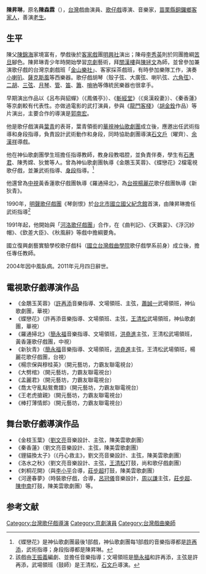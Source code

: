'''陳昇琳'''，原名'''陳森霖'''（{{bd|1939年||2011年|1月2日}}），[[台灣|台灣]]戲曲演員、[[歌仔戲|歌仔戲]]導演、音樂家，[[苗栗縣|苗栗縣]][[銅鑼鄉_(臺灣)|銅鑼鄉]][[客家人|客家人]]，善演[[老生|老生]]。

==生平==
陳父[[陳錦海|陳錦海]]家境富有，學戲後於[[客家戲|客家戲]]團[[明興社|明興社]]演出；陳母[[李秀英|李秀英]]則於同團擔綱[[苦旦|苦旦]]腳色。陳昇琳青少年時開始學習[[京劇|京劇]]藝術，拜[[關漢樓|關漢樓]]與[[陳拯文|陳拯文]]為師，並曾參加兼演歌仔戲的台灣京劇戲班「[[金山樂社|金山樂社]]」、客家採茶戲班，有時參加樂隊工作，演奏[[小喇叭|小喇叭]]、[[薩克斯風|薩克斯風]]等西樂器。歌仔戲胡琴（殼子弦、大廣弦、喇叭弦、[[六角弦|六角弦]]）、[[二胡|二胡]]、[[三弦|三弦]]、[[月琴|月琴]]、[[管|管]]、[[笛|笛]]、[[簫|簫]]、[[嗩吶|嗩吶]]等傳統民樂器也很拿手。

早期演出作品以《呂布與貂蟬》（《鳳儀亭》）、《[[斬經堂|斬經堂]]》（《吳漢殺妻》）、《秦香蓮》等京劇較有代表性。亦做過電影的武打演員，參與《[[龍門客棧|龍門客棧]]》（[[胡金銓|胡金銓]]作品）等片演出，主要合作的導演是[[郭南宏|郭南宏]]。

他是歌仔戲演員[[葉青|葉青]]的表哥，葉青領銜的[[華視|華視]][[神仙歌劇團|神仙歌劇團]]成立後，應邀出任武術指導和身段指導，負責設計武術動作和身段，同時協助劇團導演[[石文戶|石文戶]]（曜齊）、[[余漢祥|余漢祥]]導戲。

他在神仙歌劇團學生班擔任指導教師，教身段教唱腔，並負責伴奏，學生有[[石惠君|石惠君]]、陳秀嫦、狄鶯等人。曾為神仙歌劇團執導《金鵰玉芙蓉》、《蝶戀花》2檔電視歌仔戲，並兼武術指導、[[身段|身段]]指導。<ref>《蝶戀花》是神仙歌劇團最後1部戲，神仙歌劇團每1部戲的音樂指導都是[[許再添|許再添]]，武術指導；身段指導都是陳昇琳。</ref>

他還曾為[[中視|中視]]黃香蓮歌仔戲團執導《羅通掃北》，為[[台視|台視]][[楊麗花|楊麗花]]歌仔戲團執導《新狄青》。

1990年，[[明聲歌仔戲團|明聲歌仔戲團]]《琴劍恨》於[[台北市|台北市]][[國立國父紀念館|國立國父紀念館]]首演，由陳昇琳擔任武術指導<ref>該戲由[[王振義|王振義]]編劇、並擔任音樂指導；文場領班是[[簡永福|簡永福]]和許再添，主弦是許再添，武場領班（鼓師）是王清松，[[石文戶|石文戶]]導演。</ref>

1991年起，他開始與「[[河洛歌仔戲團|河洛歌仔戲團]]」合作，在《曲判記》、《天鵝宴》、《浮沉紗帽》、《欽差大臣》、《秋風辭》等戲中擔綱要角。

國立復興劇藝實驗學校歌仔戲科（[[國立台灣戲曲學院|國立台灣戲曲學院]]歌仔戲學系前身）成立後，擔任專任教師。

2004年因中風臥病。2011年元月四日辭世。

==電視歌仔戲導演作品==
*《金鵰玉芙蓉》（[[許再添|許再添]]音樂指導、文場領班、主弦，[[蕭誠一|蕭誠一]]武場領班，神仙歌劇團，華視）
*《蝶戀花》（許再添音樂指導、文場領班、主弦，[[王清松|王清松]]武場領班，神仙歌劇團，華視）
*《羅通掃北》（[[簡永福|簡永福]]音樂指導、文場領班，[[洪堯進|洪堯進]]主弦，王清松武場領班，黃香蓮歌仔戲團，中視）
*《新狄青》（[[簡永福|簡永福]]音樂指導、文場領班，[[洪堯進|洪堯進]]主弦，王清松武場領班，楊麗花歌仔戲團，台視）
*《楊宗保與穆桂英》（開元藝坊，力霸友聯電視台）
*《大劈棺》（開元藝坊，力霸友聯電視台）
*《孟麗君》（開元藝坊，力霸友聯電視台）
*《喬太守亂點鴛鴦譜》（開元藝坊，力霸友聯電視台）
*《王老虎搶親》（開元藝坊，力霸友聯電視台）
*《棒打薄情郎》（開元藝坊，力霸友聯電視台）
==舞台歌仔戲導演作品==
*《金枝玉葉》（[[劉文亮|劉文亮]]音樂設計、主弦，陳美雲歌劇團）
*《秦香蓮》（劉文亮音樂設計、主弦，陳美雲歌劇團）
*《貍貓換太子》（《丹心救主》，劉文亮音樂設計、主弦，陳美雲歌劇團）
*《洛水之秋》（劉文亮音樂設計、主弦，[[王清松|王清松]]打鼓，尚和歌仔戲劇團）
*《刺桐花開》（與[[李小平_(台灣)|李小平]]合導，[[莊步超|莊步超]]打鼓，陳美雲歌劇團）
*《河邊春夢》（時裝歌仔戲，合導，[[呂冠儀|呂冠儀]]音樂設計，[[周以謙|周以謙]]主弦，[[莊步超|莊步超]]、[[陳申南|陳申南]]打鼓，陳美雲歌劇團）等。

==参考文献==
<div class="references-small">
<references />
</div>
[[Category:台灣歌仔戲導演|Category:台灣歌仔戲導演]]
[[Category:京劇演員|Category:京劇演員]]
[[Category:台灣戲曲樂師|Category:台灣戲曲樂師]]